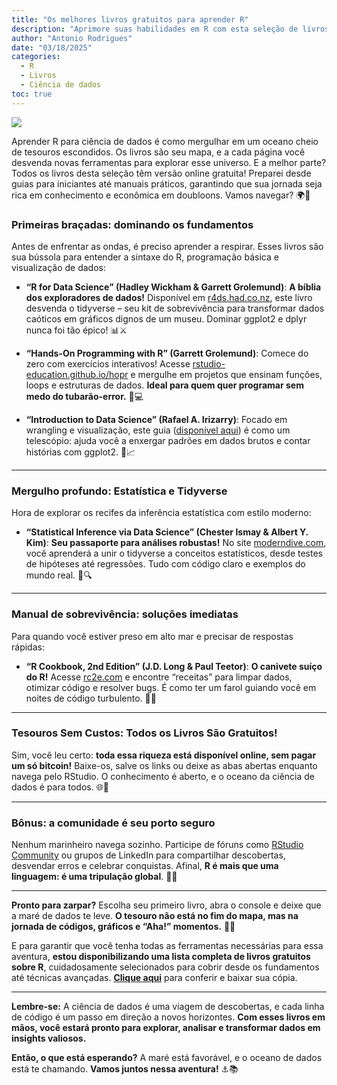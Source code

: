 ```yaml
---
title: "Os melhores livros gratuitos para aprender R"
description: "Aprimore suas habilidades em R com esta seleção de livros gratuitos"
author: "Antonio Rodrigues"
date: "03/18/2025"
categories:
  - R
  - Livros 
  - Ciência de dados
toc: true
---
```


![](cover.jpeg)

Aprender R para ciência de dados é como mergulhar em um oceano cheio de tesouros escondidos. Os livros são seu mapa, e a cada página você desvenda novas ferramentas para explorar esse universo. E a melhor parte? Todos os livros desta seleção têm versão online gratuita! Preparei desde guias para iniciantes até manuais práticos, garantindo que sua jornada seja rica em conhecimento e econômica em doubloons. Vamos navegar? 🌍💎

### **Primeiras braçadas: dominando os fundamentos**

Antes de enfrentar as ondas, é preciso aprender a respirar. Esses livros são sua bússola para entender a sintaxe do R, programação básica e visualização de dados:

-   **"R for Data Science" (Hadley Wickham & Garrett Grolemund)**: **A bíblia dos exploradores de dados!** Disponível em [r4ds.had.co.nz](https://r4ds.had.co.nz/), este livro desvenda o tidyverse – seu kit de sobrevivência para transformar dados caóticos em gráficos dignos de um museu. Dominar ggplot2 e dplyr nunca foi tão épico! 📊⚔️

-   **"Hands-On Programming with R" (Garrett Grolemund)**: Comece do zero com exercícios interativos! Acesse [rstudio-education.github.io/hopr](https://rstudio-education.github.io/hopr/) e mergulhe em projetos que ensinam funções, loops e estruturas de dados. **Ideal para quem quer programar sem medo do tubarão-error.** 🦈💻

-   **"Introduction to Data Science" (Rafael A. Irizarry)**: Focado em wrangling e visualização, este guia ([disponível aqui](https://rafalab.dfci.harvard.edu/dsbook-part-1/)) é como um telescópio: ajuda você a enxergar padrões em dados brutos e contar histórias com ggplot2. 📡📈

------------------------------------------------------------------------

### **Mergulho profundo: Estatística e Tidyverse**

Hora de explorar os recifes da inferência estatística com estilo moderno:

-   **"Statistical Inference via Data Science" (Chester Ismay & Albert Y. Kim)**: **Seu passaporte para análises robustas!** No site [moderndive.com](https://moderndive.com/v2/), você aprenderá a unir o tidyverse a conceitos estatísticos, desde testes de hipóteses até regressões. Tudo com código claro e exemplos do mundo real. 🧪🔍

------------------------------------------------------------------------

### **Manual de sobrevivência: soluções imediatas**

Para quando você estiver preso em alto mar e precisar de respostas rápidas:

-   **"R Cookbook, 2nd Edition" (J.D. Long & Paul Teetor)**: **O canivete suíço do R!** Acesse [rc2e.com](https://rc2e.com/) e encontre "receitas" para limpar dados, otimizar código e resolver bugs. É como ter um farol guiando você em noites de código turbulento. 🥘🔦

------------------------------------------------------------------------

### **Tesouros Sem Custos: Todos os Livros São Gratuitos!**

Sim, você leu certo: **toda essa riqueza está disponível online, sem pagar um só bitcoin!** Baixe-os, salve os links ou deixe as abas abertas enquanto navega pelo RStudio. O conhecimento é aberto, e o oceano da ciência de dados é para todos. 🌐💙

------------------------------------------------------------------------

### **Bônus: a comunidade é seu porto seguro**

Nenhum marinheiro navega sozinho. Participe de fóruns como [RStudio Community](https://community.rstudio.com/) ou grupos de LinkedIn para compartilhar descobertas, desvendar erros e celebrar conquistas. Afinal, **R é mais que uma linguagem: é uma tripulação global**. 🤝✨

------------------------------------------------------------------------

**Pronto para zarpar?** Escolha seu primeiro livro, abra o console e deixe que a maré de dados te leve. **O tesouro não está no fim do mapa, mas na jornada de códigos, gráficos e "Aha!" momentos.** 🌟🚢

E para garantir que você tenha todas as ferramentas necessárias para essa aventura, **estou disponibilizando uma lista completa de livros gratuitos sobre R**, cuidadosamente selecionados para cobrir desde os fundamentos até técnicas avançadas. [**Clique aqui**](https://docs.google.com/spreadsheets/d/1r1wIhrbVASaHWwR25Va7BLJazXyznnXf4j7IGg54KAk/edit?usp=sharing) para conferir e baixar sua cópia.

------------------------------------------------------------------------

**Lembre-se:** A ciência de dados é uma viagem de descobertas, e cada linha de código é um passo em direção a novos horizontes. **Com esses livros em mãos, você estará pronto para explorar, analisar e transformar dados em insights valiosos.**

**Então, o que está esperando?** A maré está favorável, e o oceano de dados está te chamando. **Vamos juntos nessa aventura!** ⚓📚
